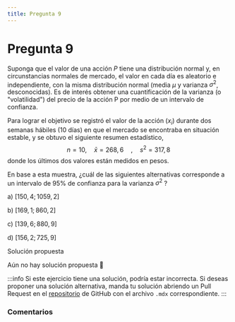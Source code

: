 ```yaml
---
title: Pregunta 9
---
```



# Pregunta 9

Suponga que el valor de una acción $P$ tiene una distribución normal y, en circunstancias normales de mercado, el valor en cada día es aleatorio e independiente, con la misma distribución normal (media $\mu$ y varianza $\sigma^2$, desconocidas). Es de interés obtener una cuantificación de la varianza (o "volatilidad") del precio de la acción P por medio de un intervalo de confianza.

Para lograr el objetivo se registró el valor de la acción $\left(x_i\right)$ durante dos semanas hábiles (10 días) en que el mercado se encontraba en situación estable, y se obtuvo el siguiente resumen estadístico,
$$
n=10, \quad \bar{x}=268,6 \quad, \quad s^2=317,8
$$
donde los últimos dos valores están medidos en pesos.

En base a esta muestra, ¿cuál de las siguientes alternativas corresponde a un intervalo de $95 \%$ de confianza para la varianza $\sigma^2$ ?

a) $[150,4 ; 1059,2]$

b) $[169,1 ; 860,2]$

c) $[139,6 ; 880,9]$

d) $[156,2 ; 725,9]$

<MDXDetails>
<summary>Solución propuesta</summary>

Aún no hay solución propuesta 🥲

:::info 
Si este ejercicio tiene una solución, podría estar incorrecta. Si deseas proponer una solución alternativa, manda tu solución abriendo
un Pull Request en el [repositorio](https://github.com/crow-rojas/apuntes-fundamentals/pulls) de GitHub con el archivo
`.mdx` correspondiente. 
:::

</MDXDetails>

### Comentarios

<Disqus
  url="https://crow-rojas.github.io/apuntes-fundamentals/docs/mathematics/probability-and-statistics/exercises/2019-2/p09"
  identifier="docs/mathematics/probability-and-statistics/exercises/2019-2/p09"
  title="2019-2 Probabilidades y Estadística - Pregunta 9"
/>

